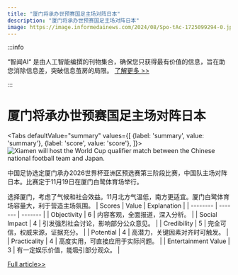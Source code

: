 ```yaml
---
title: "厦门将承办世预赛国足主场对阵日本"
description: "厦门将承办世预赛国足主场对阵日本"
image: https://image.informedainews.com/2024/08/Spo-tAc-1725099294-0.jpg
---
```



:::info

“智闻AI“ 是由人工智能编撰的刊物集合，确保您只获得最有价值的信息，旨在助您消除信息差，突破信息茧房的局限。  [了解更多 >>](/)

:::

# 厦门将承办世预赛国足主场对阵日本


<Tabs
	defaultValue="summary"
	values={[
	{label: 'summary', value: 'summary'},
	{label: 'score', value: 'score'},
]}>
<TabItem value="summary">
<img
  src="https://image.informedainews.com/2024/08/Spo-tAc-1725099294-0.jpg"
  alt="Xiamen will host the World Cup qualifier match between the Chinese national football team and Japan."
/>



中国足协选定厦门承办2026世界杯亚洲区预选赛第三阶段比赛，中国队主场对阵日本。比赛定于11月19日在厦门白鹭体育场举行。

选择厦门，考虑了气候和社会效益。11月北方气温低，南方更适宜。厦门白鹭体育场容量大，利于营造主场氛围。
</TabItem>
<TabItem value="score">
	| Scores     | Value   | Explanation |
	| -------- | ------- | ------- |
	| Objectivity  | 6    | 内容客观，全面报道，深入分析。    |
	| Social Impact | 4     | 引发强烈社会讨论，影响部分公众意见。    |
	| Credibility    | 5    | 完全可信，权威来源，证据充分。    |
	| Potential    | 4    | 高潜力，关键因素对齐时可触发。    |
	| Practicality    | 4    | 高度实用，可直接应用于实际问题。    |
	| Entertainment Value    | 3    | 有一定娱乐价值，能吸引部分观众。    |
</TabItem>
</Tabs>

[Full article>>](https://www.thepaper.cn/newsDetail_forward_28554541)
